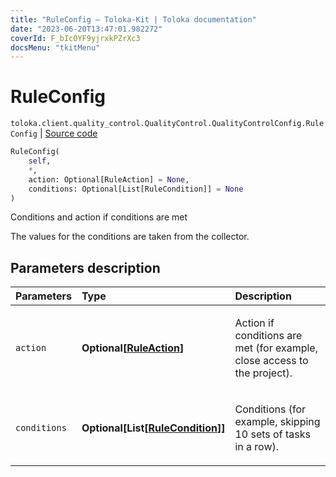 ```yaml
---
title: "RuleConfig — Toloka-Kit | Toloka documentation"
date: "2023-06-20T13:47:01.982272"
coverId: F_bIcOYF9yjrxkPZrXc3
docsMenu: "tkitMenu"
---
```


# RuleConfig

`toloka.client.quality_control.QualityControl.QualityControlConfig.RuleConfig` | [Source code](https://github.com/Toloka/toloka-kit/blob/v1.2.0/src/client/quality_control.py#L122)

```python
RuleConfig(
    self,
    *,
    action: Optional[RuleAction] = None,
    conditions: Optional[List[RuleCondition]] = None
)
```

Conditions and action if conditions are met

The values for the conditions are taken from the collector.

## Parameters description

| Parameters | Type | Description |
| :----------| :----| :-----------|
`action`|**Optional\[[RuleAction](/docs/toloka-kit/reference/toloka.client.actions.RuleAction)\]**|<p>Action if conditions are met (for example, close access to the project).</p>
`conditions`|**Optional\[List\[[RuleCondition](/docs/toloka-kit/reference/toloka.client.conditions.RuleCondition)\]\]**|<p>Conditions (for example, skipping 10 sets of tasks in a row).</p>